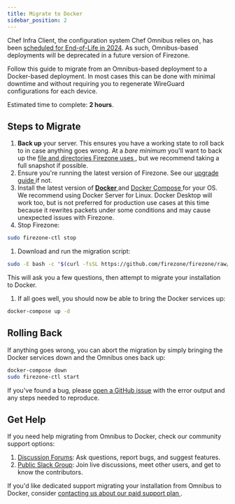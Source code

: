 ```yaml
---
title: Migrate to Docker
sidebar_position: 2
---
```


Chef Infra Client, the configuration system Chef Omnibus relies on, has been
[scheduled for End-of-Life in 2024](https://docs.chef.io/versions/#supported-commercial-distributions).
As such, Omnibus-based deployments
will be deprecated in a future version of Firezone.

Follow this guide to migrate from an Omnibus-based deployment to a Docker-based
deployment. In most cases this can be done with minimal downtime and without
requiring you to regenerate WireGuard configurations for each device.

Estimated time to complete: **2 hours**.

## Steps to Migrate

1. **Back up** your server. This ensures you have a working state to roll back to
in case anything goes wrong. At a _bare minimum_ you'll want to back up the
[file and directories Firezone uses
](../reference/file-and-directory-locations), but we recommend taking a full
snapshot if possible.
1. Ensure you're running the latest version of Firezone. See our [upgrade guide
](upgrade) if not.
1. Install the latest version of [**Docker**
](https://docs.docker.com/engine/install/) and [Docker Compose
](https://docs.docker.com/compose/install/linux/#install-compose)
for your OS. We recommend using Docker Server for Linux. Docker
Desktop will work too, but is not preferred for production use cases at this time
because it rewrites packets under some conditions and may cause unexpected
issues with Firezone.
1. Stop Firezone:
```bash
sudo firezone-ctl stop
```
1. Download and run the migration script:
```bash
sudo -E bash -c "$(curl -fsSL https://github.com/firezone/firezone/raw/master/scripts/docker_migrate.sh)"
```
This will ask you a few questions, then attempt to migrate your installation to
Docker.
1. If all goes well, you should now be able to bring the Docker services up:
```bash
docker-compose up -d
```

## Rolling Back

If anything goes wrong, you can abort the migration by simply bringing the Docker
services down and the Omnibus ones back up:

```bash
docker-compose down
sudo firezone-ctl start
```

If you've found a bug, please [open a GitHub issue](
https://github.com/firezone/firezone/issues) with the error output and
any steps needed to reproduce.

## Get Help

If you need help migrating from Omnibus to Docker, check our community
support options:

1. [Discussion Forums](https://discourse.firez.one/): Ask questions, report
  bugs, and suggest features.
1. [Public Slack Group](https://join.slack.com/t/firezone-users/shared_invite/zt-111043zus-j1lP_jP5ohv52FhAayzT6w):
  Join live discussions, meet other users, and get to know the contributors.

If you'd like dedicated support migrating your installation from Omnibus
to Docker, consider [contacting us about our paid support plan
](https://firezone.dev/contact/sales).
